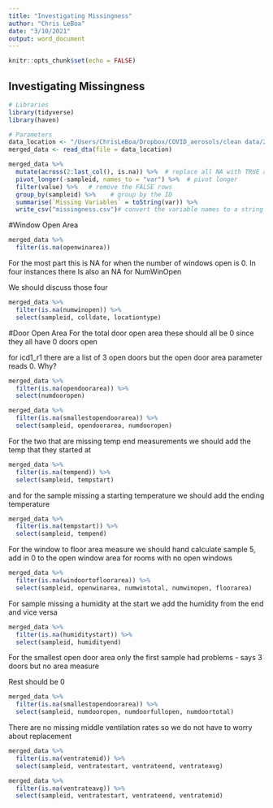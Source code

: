 ```yaml
---
title: "Investigating Missingness"
author: "Chris LeBoa"
date: "3/10/2021"
output: word_document
---
```


```r
knitr::opts_chunk$set(echo = FALSE)
```

## Investigating Missingness 

```r
# Libraries
library(tidyverse)
library(haven)

# Parameters
data_location <- "/Users/ChrisLeBoa/Dropbox/COVID_aerosols/clean data/2 25 21/mergeddata_22521.dta"
merged_data <- read_dta(file = data_location)
```

```r
merged_data %>%
  mutate(across(2:last_col(), is.na)) %>%  # replace all NA with TRUE and else FALSE
  pivot_longer(-sampleid, names_to = "var") %>%  # pivot longer
  filter(value) %>%   # remove the FALSE rows
  group_by(sampleid) %>%    # group by the ID
  summarise(`Missing Variables` = toString(var)) %>% 
  write_csv("missingness.csv")# convert the variable names to a string column

```

#Window Open Area
```r
merged_data %>% 
  filter(is.na(openwinarea))
```

For the most part this is NA for when the number of windows open is 0. In four instances there Is also an NA for NumWinOpen 

We should discuss those four 

```r
merged_data %>% 
  filter(is.na(numwinopen)) %>% 
  select(sampleid, colldate, locationtype)
```

#Door Open Area 
For the total door open area these should all be 0 since they all have 0 doors open 

for icd1_r1 there are a list of 3 open doors but the open door area parameter reads 0. Why? 
```r
merged_data %>% 
  filter(is.na(opendoorarea)) %>% 
  select(numdooropen)

merged_data %>% 
  filter(is.na(smallestopendoorarea)) %>% 
  select(sampleid, opendoorarea, numdooropen)
```

For the two that are missing temp end measurements we should add the temp that they started at 
```r
merged_data %>% 
  filter(is.na(tempend)) %>% 
  select(sampleid, tempstart)
```


and for the sample missing a starting temperature we should add the ending temperature 
```r
merged_data %>% 
  filter(is.na(tempstart)) %>% 
  select(sampleid, tempend)
```

For the window to floor area measure we should hand calculate sample 5, add in 0 to the open window area for rooms with no open windows 
```r
merged_data %>% 
  filter(is.na(windoortofloorarea)) %>% 
  select(sampleid, openwinarea, numwintotal, numwinopen, floorarea)
```

For sample missing a humidity at the start we add the humidity from the end and vice versa
```r
merged_data %>% 
  filter(is.na(humiditystart)) %>% 
  select(sampleid, humidityend)
```

For the smallest open door area only the first sample had problems - says 3 doors but no area measure 

Rest should be 0 
```r
merged_data %>% 
  filter(is.na(smallestopendoorarea)) %>% 
  select(sampleid, numdooropen, numdoorfullopen, numdoortotal)
```



There are no missing middle ventilation rates so we do not have to worry about replacement 
```r
merged_data %>% 
  filter(is.na(ventratemid)) %>% 
  select(sampleid, ventratestart, ventrateend, ventrateavg)

merged_data %>% 
  filter(is.na(ventrateavg)) %>% 
  select(sampleid, ventratestart, ventrateend, ventratemid)
```

